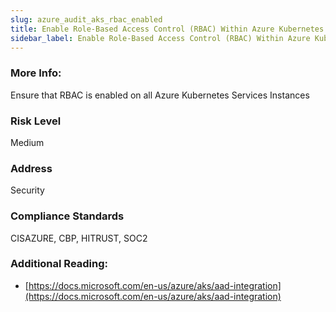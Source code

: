 ```yaml
---
slug: azure_audit_aks_rbac_enabled
title: Enable Role-Based Access Control (RBAC) Within Azure Kubernetes Services
sidebar_label: Enable Role-Based Access Control (RBAC) Within Azure Kubernetes Services
---
```


### More Info:

Ensure that RBAC is enabled on all Azure Kubernetes Services Instances

### Risk Level

Medium

### Address

Security

### Compliance Standards

CISAZURE, CBP, HITRUST, SOC2

### Additional Reading:

- [https://docs.microsoft.com/en-us/azure/aks/aad-integration](https://docs.microsoft.com/en-us/azure/aks/aad-integration) 

